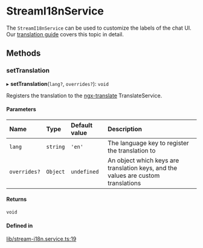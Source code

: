 # StreamI18nService

The `StreamI18nService` can be used to customize the labels of the chat UI. Our [translation guide](../concepts/translation.mdx) covers this topic in detail.

## Methods

### setTranslation

▸ **setTranslation**(`lang?`, `overrides?`): `void`

Registers the translation to the [ngx-translate](https://github.com/ngx-translate/core) TranslateService.

#### Parameters

| Name | Type | Default value | Description |
| :------ | :------ | :------ | :------ |
| `lang` | `string` | `'en'` | The language key to register the translation to |
| `overrides?` | `Object` | `undefined` | An object which keys are translation keys, and the values are custom translations |

#### Returns

`void`

#### Defined in

[lib/stream-i18n.service.ts:19](https://github.com/GetStream/stream-chat-angular/blob/989fe45/projects/stream-chat-angular/src/lib/stream-i18n.service.ts#L19)
